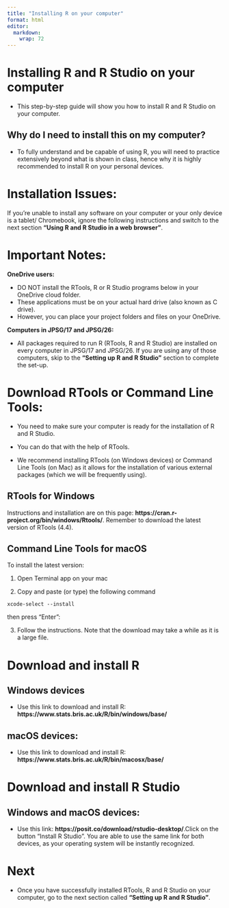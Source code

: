 ```yaml
---
title: "Installing R on your computer"
format: html
editor: 
  markdown: 
    wrap: 72
---
```


# Installing R and R Studio on your computer

-   This step-by-step guide will show you how to install R and R Studio
    on your computer.

## Why do I need to install this on my computer?

-   To fully understand and be capable of using R, you will need to
    practice extensively beyond what is shown in class, hence why it is
    highly recommended to install R on your personal devices.

# Installation Issues:

If you're unable to install any software on your computer or your only
device is a tablet/ Chromebook, ignore the following instructions and
switch to the next section **"Using R and R Studio in a web browser"**.

# Important Notes:

**OneDrive users:**

-   DO NOT install the RTools, R or R Studio programs below in your
    OneDrive cloud folder.
-   These applications must be on your actual hard drive (also known as
    C drive).
-   However, you can place your project folders and files on your
    OneDrive.

**Computers in JPSG/17 and JPSG/26:**

-   All packages required to run R (RTools, R and R Studio) are
    installed on every computer in JPSG/17 and JPSG/26. If you are using
    any of those computers, skip to the **"Setting up R and R Studio"**
    section to complete the set-up.

# Download RTools or Command Line Tools:

-   You need to make sure your computer is ready for the installation of
    R and R Studio.

-   You can do that with the help of RTools.

-   We recommend installing RTools (on Windows devices) or Command Line
    Tools (on Mac) as it allows for the installation of various external
    packages (which we will be frequently using).

## RTools for Windows

Instructions and installation are on this page:
**https://cran.r-project.org/bin/windows/Rtools/**. Remember to download
the latest version of RTools (4.4).

## Command Line Tools for macOS

To install the latest version:

1.  Open Terminal app on your mac

2.  Copy and paste (or type) the following command

`xcode-select --install`

then press "Enter":

3.  Follow the instructions. Note that the download may take a while as
    it is a large file.

# Download and install R

## Windows devices

-   Use this link to download and install R:
    **https://www.stats.bris.ac.uk/R/bin/windows/base/**

## macOS devices:

-   Use this link to download and install R:
    **https://www.stats.bris.ac.uk/R/bin/macosx/base/**

# Download and install R Studio

## Windows and macOS devices:

-   Use this link: **https://posit.co/download/rstudio-desktop/**.Click
    on the button "Install R Studio". You are able to use the same link
    for both devices, as your operating system will be instantly
    recognized.

# Next

-   Once you have successfully installed RTools, R and R Studio on your
    computer, go to the next section called **"Setting up R and R
    Studio"**.